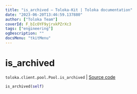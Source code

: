 ```yaml
---
title: "is_archived — Toloka-Kit | Toloka documentation"
date: "2023-06-20T13:46:59.137880"
author: ["Toloka Team"]
coverId: F_bIcOYF9yjrxkPZrXc3
tags: ["engineering"]
ogDescription: ""
docsMenu: "tkitMenu"
---
```


# is_archived

`toloka.client.pool.Pool.is_archived` | [Source code](https://github.com/Toloka/toloka-kit/blob/v1.2.0/src/client/pool/__init__.py#L254)

```python
is_archived(self)
```